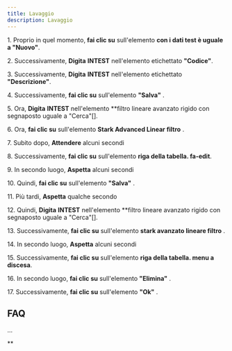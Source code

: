 ```yaml
---
title: Lavaggio
description: Lavaggio
---
```

1\. Proprio in quel momento, **fai clic su** sull'elemento **con i dati test è uguale a "Nuovo"**.  
  
2\. Successivamente, **Digita** **INTEST** nell'elemento etichettato **"Codice"**.  
  
3\. Successivamente, **Digita** **INTEST** nell'elemento etichettato **"Descrizione"**.  
  
4\. Successivamente, **fai clic su** sull'elemento **"Salva"** .  
  
5\. Ora, **Digita** **INTEST** nell'elemento **filtro lineare avanzato rigido con segnaposto uguale a "Cerca"\[\].  
  
6\. Ora, **fai clic su** sull'elemento **Stark Advanced Linear filtro** .  
  
7\. Subito dopo, **Attendere** alcuni secondi  
  
8\. Successivamente, **fai clic su** sull'elemento **riga della tabella. fa-edit**.  
  
9\. In secondo luogo, **Aspetta** alcuni secondi  
  
10\. Quindi, **fai clic su** sull'elemento **"Salva"** .  
  
11\. Più tardi, **Aspetta** qualche secondo  
  
12\. Quindi, **Digita** **INTEST** nell'elemento **filtro lineare avanzato rigido con segnaposto uguale a "Cerca"\[\].  
  
13\. Successivamente, **fai clic su** sull'elemento **stark avanzato lineare filtro** .  
  
14\. In secondo luogo, **Aspetta** alcuni secondi  
  
15\. Successivamente, **fai clic su** sull'elemento **riga della tabella. menu a discesa**.  
  
16\. In secondo luogo, **fai clic su** sull'elemento **"Elimina"** .  
  
17\. Successivamente, **fai clic su** sull'elemento **"Ok"** .  

FAQ
---

...

**